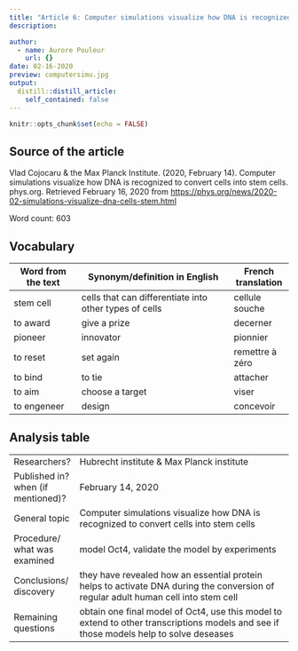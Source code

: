 ```yaml
---
title: "Article 6: Computer simulations visualize how DNA is recognized to convert cells into stem cells"
description: 

author:
  - name: Aurore Pouleur
    url: {}
date: 02-16-2020
preview: computersimu.jpg
output:
  distill::distill_article:
    self_contained: false
---
```


```r
knitr::opts_chunk$set(echo = FALSE)
```

## Source of the article
 Vlad Cojocaru & the Max Planck Institute. (2020, February 14). Computer simulations visualize how DNA is recognized to convert cells into stem cells. phys.org. Retrieved February 16, 2020 from <https://phys.org/news/2020-02-simulations-visualize-dna-cells-stem.html> 

Word count: 603

## Vocabulary 

| Word   from the text | Synonym/definition in English                 | French translation |
| -------------------- | --------------------------------------------- | ------------------ |
| stem cell            | cells that can differentiate into other types of cells           | cellule souche     |
| to award             | give  a prize                                 | decerner           |
| pioneer              | innovator                                     | pionnier           |
| to reset             | set again                                     | remettre à zéro    |
| to bind              | to tie                                        | attacher           |
| to aim               | choose a target                               | viser              |
| to engeneer          | design                                        | concevoir          |


## Analysis table 

|                                    |                                                                                                                                                                                                                                                                                         |
| ---------------------------------- | --------------------------------------------------------------------------------------------------------------------------------------------------------------------------------------------------------------------------------------------------------------------------------------- |
| Researchers?                       | Hubrecht institute & Max Planck institute                                                                                                          |
| Published in? when (if mentioned)? | February 14, 2020                                                                                                                                                                                                                                                                       |
| General topic                      | Computer simulations visualize how DNA is recognized to convert cells into stem cells                                  |
| Procedure/ what was examined       | model Oct4, validate the model by experiments                                                                          |
| Conclusions/   discovery           | they have revealed how an essential protein helps to activate DNA during the conversion of regular adult human cell into stem cell                                                                                                                                                     |
| Remaining   questions              | obtain one final model of Oct4, use this model to extend to other transcriptions models and see if those models help to solve deseases                                                                                                                                                |











